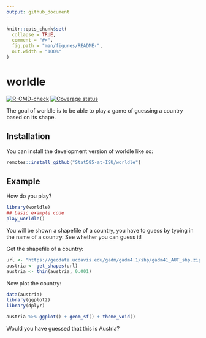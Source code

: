 ```yaml
---
output: github_document
---
```


<!-- README.md is generated from README.Rmd. Please edit that file -->

```r
knitr::opts_chunk$set(
  collapse = TRUE,
  comment = "#>",
  fig.path = "man/figures/README-",
  out.width = "100%"
)
```

# worldle

<!-- badges: start -->
[![R-CMD-check](https://github.com/Stat585-at-ISU/worldle/actions/workflows/R-CMD-check.yaml/badge.svg)](https://github.com/Stat585-at-ISU/worldle/actions/workflows/R-CMD-check.yaml)
[![Coverage status](https://codecov.io/gh/heike/worldle/branch/main/graph/badge.svg)](https://codecov.io/github/heike/worldle?branch=main)
<!-- badges: end -->

The goal of worldle is to be able to play a game of guessing a country based on its shape.

## Installation

You can install the development version of worldle like so:

``` r
remotes::install_github("Stat585-at-ISU/worldle")
```

## Example

How do you play?

```r
library(worldle)
## basic example code
play_worldle() 
```

You will be shown a shapefile of a country, you have to guess by typing in the name of a country.
See whether you can guess it!



Get the shapefile of a country:
```r
url <- "https://geodata.ucdavis.edu/gadm/gadm4.1/shp/gadm41_AUT_shp.zip"
austria <- get_shapes(url)
austria <- thin(austria, 0.001)
```

Now plot the country: 
```r
data(austria)
library(ggplot2)
library(dplyr)

austria %>% ggplot() + geom_sf() + theme_void()
```

Would you have guessed that this is Austria?
